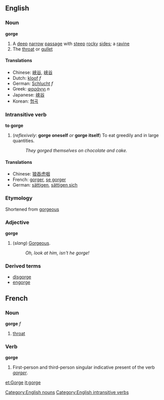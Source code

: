 ==English==
===Noun===
'''gorge'''
#A [[deep]] [[narrow]] [[passage]] with [[steep]] [[rock]]y [[side]]s; a [[ravine]]
#The [[throat]] or [[gullet]]

====Translations====
*Chinese: [[峽谷]], [[峡谷]]
*Dutch: [[kloof]] ''f''
*German: [[Schlucht]] ''f''
*Greek: [[φαράγγι]] ''n''
*Japanese: [[峡谷]]
*Korean: [[협곡]]

===Intransitive verb===
'''to gorge'''

#(''reflexively'': '''gorge oneself''' ''or'' '''gorge itself''') To eat greedily and in large quantities.
#:''They gorged themselves on chocolate and cake.''

====Translations====
*Chinese: [[狼吞虎咽]]<!-- please check -->
*French: [[gorger]], [[se gorger]]
*German: [[sättigen]], [[sättigen sich]]<!-- citation form of German reflexive verb? -->

===Etymology===
Shortened from [[gorgeous]]

===Adjective===
'''gorge'''<!--comparative and superlative?-->

#(''slang'') [[Gorgeous]].
#:''Oh, look at him, isn't he gorge!''

===Derived terms===
*[[disgorge]]
*[[engorge]]
[[Category:English nouns]]
[[Category:English intransitive verbs]]

==French==
===Noun===
'''gorge''' ''f''

#[[throat]]

===Verb===
'''gorge'''

#First-person and third-person singular indicative present of the verb ''[[gorger]]''.

[[et:Gorge]]
[[it:gorge]]
